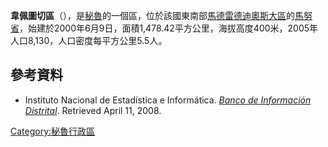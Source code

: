 '''韋佩圖切區'''（{{lang-es|Distrito de Huepetuhe}}），是[[秘魯|秘魯]]的一個區，位於該國東南部[[馬德雷德迪奧斯大區|馬德雷德迪奧斯大區]]的[[馬努省|馬努省]]，始建於2000年6月9日，面積1,478.42平方公里，海拔高度400米，2005年人口8,130，人口密度每平方公里5.5人。

==參考資料==
*{{es icon}} Instituto Nacional de Estadística e Informática. ''[https://web.archive.org/web/20080423164200/http://desa.inei.gob.pe/mapas/bid/ Banco de Información Distrital]''.  Retrieved April 11, 2008.

{{Peru-geo-stub}}
[[Category:秘魯行政區|Category:秘魯行政區]]